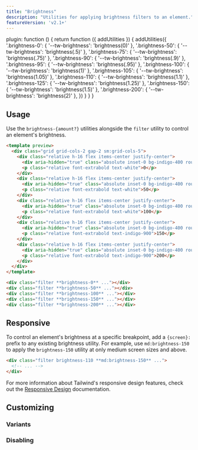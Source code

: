 ```yaml
---
title: "Brightness"
description: "Utilities for applying brightness filters to an element."
featureVersion: 'v2.1+'
---
```



  plugin: function () {
    return function ({ addUtilities }) {
      addUtilities({
        '.brightness-0': { '--tw-brightness': 'brightness(0)' },
        '.brightness-50': { '--tw-brightness': 'brightness(.5)' },
        '.brightness-75': { '--tw-brightness': 'brightness(.75)' },
        '.brightness-90': { '--tw-brightness': 'brightness(.9)' },
        '.brightness-95': { '--tw-brightness': 'brightness(.95)' },
        '.brightness-100': { '--tw-brightness': 'brightness(1)' },
        '.brightness-105': { '--tw-brightness': 'brightness(1.05)' },
        '.brightness-110': { '--tw-brightness': 'brightness(1.1)' },
        '.brightness-125': { '--tw-brightness': 'brightness(1.25)' },
        '.brightness-150': { '--tw-brightness': 'brightness(1.5)' },
        '.brightness-200': { '--tw-brightness': 'brightness(2)' },
      })
    }
  }
}

## Usage

Use the `brightness-{amount?}` utilities alongside the `filter` utility to control an element's brightness.

```html indigo
<template preview>
  <div class="grid grid-cols-2 gap-2 sm:grid-cols-5">
    <div class="relative h-16 flex items-center justify-center">
      <div aria-hidden="true" class="absolute inset-0 bg-indigo-400 rounded-md filter brightness-0"></div>
      <p class="relative font-extrabold text-white">0</p>
    </div>
    <div class="relative h-16 flex items-center justify-center">
      <div aria-hidden="true" class="absolute inset-0 bg-indigo-400 rounded-md filter brightness-50"></div>
      <p class="relative font-extrabold text-white">50</p>
    </div>
    <div class="relative h-16 flex items-center justify-center">
      <div aria-hidden="true" class="absolute inset-0 bg-indigo-400 rounded-md filter brightness-100"></div>
      <p class="relative font-extrabold text-white">100</p>
    </div>
    <div class="relative h-16 flex items-center justify-center">
      <div aria-hidden="true" class="absolute inset-0 bg-indigo-400 rounded-md filter brightness-150"></div>
      <p class="relative font-extrabold text-indigo-900">150</p>
    </div>
    <div class="relative h-16 flex items-center justify-center">
      <div aria-hidden="true" class="absolute inset-0 bg-indigo-400 rounded-md filter brightness-200"></div>
      <p class="relative font-extrabold text-indigo-900">200</p>
    </div>
  </div>
</template>

<div class="filter **brightness-0** ..."></div>
<div class="filter **brightness-50** ..."></div>
<div class="filter **brightness-100** ..."></div>
<div class="filter **brightness-150** ..."></div>
<div class="filter **brightness-200** ..."></div>
```

## Responsive

To control an element's brightness at a specific breakpoint, add a `{screen}:` prefix to any existing brightness utility. For example, use `md:brightness-150` to apply the `brightness-150` utility at only medium screen sizes and above.

```html
<div class="filter brightness-110 **md:brightness-150** ...">
  <!-- ... -->
</div>
```

For more information about Tailwind's responsive design features, check out the [Responsive Design](/docs/responsive-design) documentation.

## Customizing

### Variants

<Variants plugin="brightness" name="brightness" />

### Disabling

<Disabling plugin="brightness" name="brightness" />
